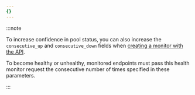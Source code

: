 ```yaml
---
{}
---
```


:::note

To increase confidence in pool status, you can also increase the `consecutive_up` and `consecutive_down` fields when [creating a monitor with the API](/api/operations/account-load-balancer-monitors-create-monitor).

To become healthy or unhealthy, monitored endpoints must pass this health monitor request the consecutive number of times specified in these parameters.

:::
